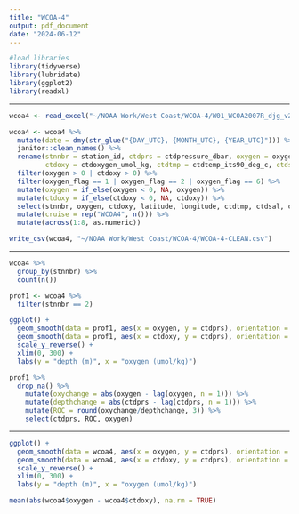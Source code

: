---
title: "WCOA-4"
output: pdf_document
date: "2024-06-12"
---

```{r}
#load libraries
library(tidyverse)
library(lubridate)
library(ggplot2)
library(readxl)
```

--------------------------------------------------------------------------------

```{r}
wcoa4 <- read_excel("~/NOAA Work/West Coast/WCOA-4/W01_WCOA2007R_djg_v2.xlsx")

wcoa4 <- wcoa4 %>% 
  mutate(date = dmy(str_glue("{DAY_UTC}, {MONTH_UTC}, {YEAR_UTC}"))) %>% 
  janitor::clean_names() %>% 
  rename(stnnbr = station_id, ctdprs = ctdpressure_dbar, oxygen = oxygen_umol_kg, latitude = latitude_decimal, longitude = longitude_decimal, 
         ctdoxy = ctdoxygen_umol_kg, ctdtmp = ctdtemp_its90_deg_c, ctdsal = salinity_pss78) %>% 
  filter(oxygen > 0 | ctdoxy > 0) %>%
  filter(oxygen_flag == 1 | oxygen_flag == 2 | oxygen_flag == 6) %>%
  mutate(oxygen = if_else(oxygen < 0, NA, oxygen)) %>% 
  mutate(ctdoxy = if_else(ctdoxy < 0, NA, ctdoxy)) %>%
  select(stnnbr, oxygen, ctdoxy, latitude, longitude, ctdtmp, ctdsal, ctdprs, date) %>% 
  mutate(cruise = rep("WCOA4", n())) %>%
  mutate(across(1:8, as.numeric))

write_csv(wcoa4, "~/NOAA Work/West Coast/WCOA-4/WCOA-4-CLEAN.csv")
```

--------------------------------------------------------------------------------

```{r}
wcoa4 %>% 
  group_by(stnnbr) %>% 
  count(n())
```

```{r}
prof1 <- wcoa4 %>% 
  filter(stnnbr == 2) 
```

```{r}
ggplot() +
  geom_smooth(data = prof1, aes(x = oxygen, y = ctdprs), orientation = "y") +
  geom_smooth(data = prof1, aes(x = ctdoxy, y = ctdprs), orientation = "y", color = "red") +
  scale_y_reverse() +
  xlim(0, 300) + 
  labs(y = "depth (m)", x = "oxygen (umol/kg)")
```                                                                 

```{r}
prof1 %>%
  drop_na() %>% 
    mutate(oxychange = abs(oxygen - lag(oxygen, n = 1))) %>% 
    mutate(depthchange = abs(ctdprs - lag(ctdprs, n = 1))) %>% 
    mutate(ROC = round(oxychange/depthchange, 3)) %>% 
    select(ctdprs, ROC, oxygen)
```

--------------------------------------------------------------------------------

```{r}
ggplot() +
  geom_smooth(data = wcoa4, aes(x = oxygen, y = ctdprs), orientation = "y") +
  geom_smooth(data = wcoa4, aes(x = ctdoxy, y = ctdprs), orientation = "y", color = "red") +
  scale_y_reverse() +
  xlim(0, 300) +
  labs(y = "depth (m)", x = "oxygen (umol/kg)")
```

```{r}
mean(abs(wcoa4$oxygen - wcoa4$ctdoxy), na.rm = TRUE)
```
